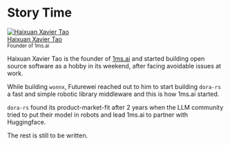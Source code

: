 # Story Time

<div class="col col--6 authorCol_Hf19">
  <div class="avatar margin-bottom--sm">
    <a
      href="https://github.com/haixuantao"
      target="_blank"
      rel="noopener noreferrer"
      class="avatar__photo-link"
    >
      <img
        class="avatar__photo"
        src="https://github.com/haixuantao.png"
        alt="Haixuan Xavier Tao"
      />
    </a>
    <div class="avatar__intro">
      <div class="avatar__name">
        <a
          href="https://github.com/haixuantao"
          target="_blank"
          rel="noopener noreferrer"
        >
          <span>Haixuan Xavier Tao</span>
        </a>
      </div>
      <small class="avatar__subtitle">Founder of 1ms.ai</small>
    </div>
  </div>
</div>

Haixuan Xavier Tao is the founder of [1ms.ai](/) and started building open source software as a hobby in its weekend, after facing avoidable issues at work.

While building `wonnx`, Futurewei reached out to him to start building `dora-rs` a fast and simple robotic library middleware and this is how 1ms.ai started.

`dora-rs` found its product-market-fit after 2 years when the LLM community tried to put their model in robots and lead 1ms.ai to partner with Huggingface.

The rest is still to be written.
